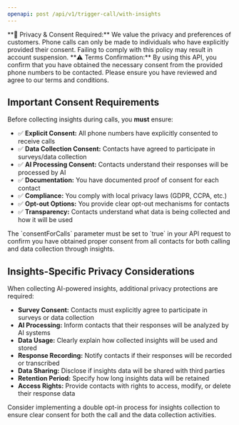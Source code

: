 ```yaml
---
openapi: post /api/v1/trigger-call/with-insights
---
```


<Warning>
  **🚨 Privacy & Consent Required:** We value the privacy and preferences of customers. Phone calls can only be made to individuals who have explicitly provided their consent. Failing to comply with this policy may result in account suspension.
</Warning>

<Warning>
  **⚠️ Terms Confirmation:** By using this API, you confirm that you have obtained the necessary consent from the provided phone numbers to be contacted. Please ensure you have reviewed and agree to our terms and conditions.
</Warning>

## Important Consent Requirements

Before collecting insights during calls, you **must** ensure:

- ✅ **Explicit Consent:** All phone numbers have explicitly consented to receive calls
- ✅ **Data Collection Consent:** Contacts have agreed to participate in surveys/data collection
- ✅ **AI Processing Consent:** Contacts understand their responses will be processed by AI
- ✅ **Documentation:** You have documented proof of consent for each contact
- ✅ **Compliance:** You comply with local privacy laws (GDPR, CCPA, etc.)
- ✅ **Opt-out Options:** You provide clear opt-out mechanisms for contacts
- ✅ **Transparency:** Contacts understand what data is being collected and how it will be used

<Note>
  The `consentForCalls` parameter must be set to `true` in your API request to confirm you have obtained proper consent from all contacts for both calling and data collection through insights.
</Note>

## Insights-Specific Privacy Considerations

When collecting AI-powered insights, additional privacy protections are required:

- **Survey Consent:** Contacts must explicitly agree to participate in surveys or data collection
- **AI Processing:** Inform contacts that their responses will be analyzed by AI systems
- **Data Usage:** Clearly explain how collected insights will be used and stored
- **Response Recording:** Notify contacts if their responses will be recorded or transcribed
- **Data Sharing:** Disclose if insights data will be shared with third parties
- **Retention Period:** Specify how long insights data will be retained
- **Access Rights:** Provide contacts with rights to access, modify, or delete their response data

<Tip>
  Consider implementing a double opt-in process for insights collection to ensure clear consent for both the call and the data collection activities.
</Tip>